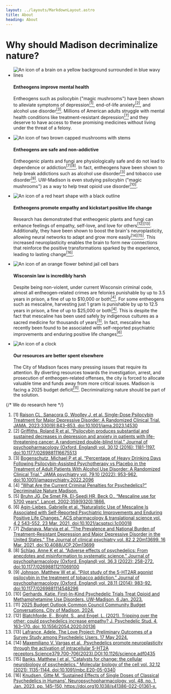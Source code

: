 ```yaml
---
layout: ../layouts/MarkdownLayout.astro
title: About
heading: About
---
```



# Why should Madison decriminalize nature?

<ul id="benefits">
    <li id="mental-health-benefits">
        <Image class="icon" loading="eager" src={brainIcon} alt="An icon of a brain on a yellow background surrounded in blue wavy lines"/>
        <div>
            <h4>Entheogens improve mental health</h4>
            <p>
                Entheogens such as psilocybin ("magic mushrooms") have been shown to alleviate symptoms of depression<a href="#footnote-1"><sup>[1]</sup></a>,
                end-of-life anxiety<a href="#footnote-2"><sup>[2]</sup></a>, and alcohol use disorder<a href="#footnote-3"><sup>[3]</sup></a>.
                Millions of American adults struggle with mental health conditions like treatment-resistant depression<a href="#footnote-7"><sup>[7]</sup></a>
                and they deserve to have access to these promising medicines without living under the threat of a felony.
            </p>
        </div>
    </li>
    <li id="safe-and-non-addictive">
        <Image class="icon" src={mushroomIcon} alt="An icon of two brown capped mushrooms with stems" loading="eager" />
        <div>
            <h4>Entheogens are safe and non-addictive</h4>
            <p>
                Entheogenic plants and fungi are physiologically safe and do not lead to dependence or addiction<a href="#footnote-7"><sup>[7]</sup></a><a href="#footnote-8"><sup>[8]</sup></a>.
                In fact, entheogens have been shown to help break addictions such as alcohol use disorder<a href="#footnote-3"><sup>[3]</sup></a> and tobacco use disorder<a href="#footnote-9"><sup>[9]</sup></a>.
                UW-Madison is even studying psilocybin ("magic mushrooms") as a way to help treat opioid use disorder<a href="#footnote-10"><sup>[10]</sup></a>.
            </p>
        </div>
    </li>
    <li id="sense-of-community">
        <Image class="icon" loading="eager" src={heartIcon} alt="An icon of a red heart shape with a black outline"/>
        <div>
            <h4>Entheogens promote empathy and kickstart positive life change</h4>
            <p>
                Research has demonstrated that entheogenic plants and fungi can enhance feelings of empathy, self-love,
                and love for others<a href="#footnote-12"><sup>[12]</sup></a><a href="#footnote-13"><sup>[13]</sup></a>. Additionally, they have been shown to boost the brain's neuroplasticity, allowing
                neural networks to adapt and grow more easily<a href="#footnote-14"><sup>[14]</sup></a><a href="#footnote-15"><sup>[15]</sup></a>. This increased neuroplasticity enables the brain to form
                new connections that reinforce the positive transformations sparked by the experience, leading to lasting
                change<a href="#footnote-16"><sup>[16]</sup></a>.
            </p>
        </div>
    </li>
    <li id="current-penalties">
        <Image class="icon" loading="eager" src={flowerBehindBarsIcon} alt="An icon of an orange flower behind jail cell bars"/>
        <div>
            <h4>Wisconsin law is incredibly harsh</h4>
            <p>
                Despite being non-violent, under current Wisconsin criminal code, almost all entheogen-related crimes are felonies
                punishable by up to 3.5 years in prison, a fine of up to $10,000 or both<a href="#footnote-4"><sup>[4]</sup></a>.
                For some entheogens such as mescaline, harvesting just 1 gram is punishable by up to 12.5 years in prison,
                a fine of up to $25,000 or both<a href="#footnote-4"><sup>[4]</sup></a>. This is despite the fact that mescaline has been used
                safely by indigenous cultures as a sacred medicine for thousands of years<a href="#footnote-5"><sup>[5]</sup></a>. In fact, mescaline
                has recently been found to be associated with self-reported psychiatric improvements and enduring positive
                life changes<a href="#footnote-6"><sup>[6]</sup></a>.
            </p>
        </div>
    </li>
    <li id="city-resources">
        <Image class="icon" loading="eager" src={clockIcon} alt="An icon of a clock"/>
        <div>
            <h4>Our resources are better spent elsewhere</h4>
            <p>
                The City of Madison faces many pressing issues that require its attention. By diverting resources towards
                the investigation, arrest, and prosecution of entheogen-related offenses, the city is forced to allocate
                valuable time and funds away from more critical issues. Madison is facing a 2025 budget deficit<a href="#footnote-11"><sup>[11]</sup></a>.
                Decriminalizing nature should be part of the solution.
            </p>
        </div>
    </li>
</ul>



{/*
    We do research here
*/}

<ol id="footnotes" class="text-xs">
    <li id="footnote-1">
        [1] <a href="https://jamanetwork.com/journals/jama/fullarticle/2808950">Raison CL, Sanacora G, Woolley J, et al. Single-Dose Psilocybin Treatment for Major Depressive Disorder: A Randomized Clinical Trial. JAMA. 2023;330(9):843–853. doi:10.1001/jama.2023.14530</a>
    </li>
    <li id="footnote-2">
        [2] <a href="https://pubmed.ncbi.nlm.nih.gov/34619818/">Griffiths, Roland R et al. “Psilocybin produces substantial and sustained decreases in depression and anxiety in patients with life-threatening cancer: A randomized double-blind trial.” Journal of psychopharmacology (Oxford, England) vol. 30,12 (2016): 1181-1197. doi:10.1177/0269881116675513</a>
    </li>
    <li id="footnote-3">
        [3] <a href="https://pubmed.ncbi.nlm.nih.gov/36001306/">Bogenschutz, Michael P et al. “Percentage of Heavy Drinking Days Following Psilocybin-Assisted Psychotherapy vs Placebo in the Treatment of Adult Patients With Alcohol Use Disorder: A Randomized Clinical Trial.” JAMA psychiatry vol. 79,10 (2022): 953-962. doi:10.1001/jamapsychiatry.2022.2096</a>
    </li>
    <li id="footnote-4">
        [4] <a href="https://docs.google.com/spreadsheets/d/1yqqTTEAO4hdnxKM-GBU6Djz3KkvFSwGIZDgs3fNW7wk/edit?gid=0#gid=0">“What Are the Current Criminal Penalties for Psychedelics?” Decriminalize Nature Madison.</a>
    </li>
    <li id="footnote-5">
        [5] <a href="https://www.thelancet.com/journals/lancet/article/PIIS0140-6736(02)08701-9/fulltext">Bruhn JG, De Smet PA, El-Seedi HR, Beck O.. “Mescaline use for 5700 years”. Lancet. 2002;359(9320):1866.</a>
    </li>
    <li id="footnote-6">
        [6] <a href="https://www.ncbi.nlm.nih.gov/pmc/articles/PMC8033766/">Agin-Liebes, Gabrielle et al. “Naturalistic Use of Mescaline Is Associated with Self-Reported Psychiatric Improvements and Enduring Positive Life Changes.” ACS pharmacology & translational science vol. 4,2 543-552. 23 Mar. 2021, doi:10.1021/acsptsci.1c00018</a>
    </li>
    <li id="footnote-7">
        [7] <a href="https://pubmed.ncbi.nlm.nih.gov/33989464/">Zhdanava, Maryia et al. “The Prevalence and National Burden of Treatment-Resistant Depression and Major Depressive Disorder in the United States.” The Journal of clinical psychiatry vol. 82,2 20m13699. 16 Mar. 2021, doi:10.4088/JCP.20m13699</a>
    </li>
    <li id="footnote-8">
        [8] <a href="https://www.ncbi.nlm.nih.gov/pmc/articles/PMC8905125/">Schlag, Anne K et al. “Adverse effects of psychedelics: From anecdotes and misinformation to systematic science.” Journal of psychopharmacology (Oxford, England) vol. 36,3 (2022): 258-272. doi:10.1177/02698811211069100</a>
    </li>
    <li id="footnote-9">
        [9] <a href="https://jamanetwork.com/journals/jama/fullarticle/2808950">Johnson, Matthew W et al. “Pilot study of the 5-HT2AR agonist psilocybin in the treatment of tobacco addiction.” Journal of psychopharmacology (Oxford, England) vol. 28,11 (2014): 983-92. doi:10.1177/0269881114548296</a>
    </li>
    <li id="footnote-10">
        [10] <a href="https://news.wisc.edu/two-first-in-kind-clinical-trials-explore-psilocybin-for-substance-misuse/">Gerhards, Katie. First-In-Kind Psychedelic Trials Treat Opioid and Methamphetamine Use Disorders. UW-Madison, 6 Jan. 2023.</a>
    </li>
    <li id="footnote-11">
        [11] <a href="https://www.cityofmadison.com/finance/documents/budget/2025/CommunityBudgetConversations.pdf">2025 Budget Outlook Common Council Community Budget Conversations. City of Madison, 2024.</a>
    </li>
    <li id="footnote-12">
        [12] <a href="https://akjournals.com/view/journals/2054/4/3/article-p163.xml">Blatchforde, E., Bright, S., and Engel, L. (2021). Tripping over the other: could psychedelics increase empathy? J. Psychedelic Stud. 4, 163–170. doi: 10.1556/2054.2020.00136</a>
    </li>
    <li id="footnote-13">
        [13] <a href="https://promega.widencollective.com/portals/p7bigueo/ConsciousnessForum/playlist/e0ba027c-120f-438f-915c-6b55e702c65a/yeq3czdkhp/2024-Consciousness-Forum_Day-2_Adele-Lafrance.mp4">Lafrance, Adele. The Love Project: Preliminary Outcomes of a Survey Study among Psychedelic Users. 17 May 2024.</a>
    </li>
    <li id="footnote-14">
        [14] <a href="https://www.science.org/doi/10.1126/science.adf0435">Maxemiliano V. Vargas et al. ,Psychedelics promote neuroplasticity through the activation of intracellular 5-HT2A receptors.Science379,700-706(2023).DOI:10.1126/science.adf0435</a>
    </li>
    <li id="footnote-15">
        [15] <a href="https://www.ncbi.nlm.nih.gov/pmc/articles/PMC8351556/">Banks, Matthew I et al. “Catalysts for change: the cellular neurobiology of psychedelics.” Molecular biology of the cell vol. 32,12 (2021): 1135-1144. doi:10.1091/mbc.E20-05-0340</a>
    </li>
    <li id="footnote-16">
        [16] <a href="https://www.nature.com/articles/s41386-022-01361-x">Knudsen, Gitte M. ‘Sustained Effects of Single Doses of Classical Psychedelics in Humans’. Neuropsychopharmacology, vol. 48, no. 1, Jan. 2023, pp. 145–150, https://doi.org10.1038/s41386-022-01361-x.</a>
    </li>
</ol>

<style>
    {`
        .icon {
           max-width: 5em;
           padding-right: 1%;
           object-fit: contain;
        }

        .active-footnote {
            background-color: #ffff0059;
        }

        #benefits {
            display: flex;
            flex-direction: column;
            justify-content: space-between;
        }

        a[href^="#footnote"] {
            text-decoration: none !important;
        }

        #benefits li {
            display: flex;
            padding-top: 0.1rem;
            flex-direction: row;
        }

        #footnotes li {
            padding-bottom: 1em;
        }

        h1 {
            color: var(--action-color);
        }

        ul, ol {
            margin-left: 0 !important;
        }
    `}
</style>

<script>
    {`
        const footnoteLinkElements = Array.from(document.querySelectorAll('a[href^="#footnote"]'));
        footnoteLinkElements.forEach(linkElement => {
            const matchingFootnote = document.getElementById(linkElement.getAttribute("href").substring(1));
            linkElement.addEventListener("click", event => {
                const currentlyActiveFootnote = document.querySelector(".active-footnote");
                if (currentlyActiveFootnote != null) {
                    currentlyActiveFootnote.classList.remove("active-footnote");
                }
                matchingFootnote.classList.add("active-footnote");
            });
        });
    `}
</script>
